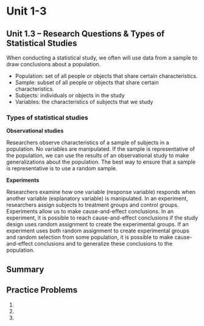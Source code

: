 # Unit 1-3 {-}

## Unit 1.3 – Research Questions & Types of Statistical Studies {-}

When conducting a statistical study, we often will use data from a sample to draw conclusions about a population.

- Population: set of all people or objects that share certain characteristics.
- Sample:  subset of all people or objects that share certain characteristics.
- Subjects: individuals or objects in the study
- Variables: the characteristics of subjects that we study
<br /> 

### Types of statistical studies {-}  

**Observational studies**

Researchers observe characteristics of a sample of subjects in a population. 
No variables are manipulated. 
If the sample is representative of the population, we can use the results of an observational study to make generalizations about the population.
The best way to ensure that a sample is representative is to use a random sample.

**Experiments**

Researchers examine how one variable (response variable) responds when another variable (explanatory variable) is manipulated.
In an experiment, researchers assign subjects to treatment groups and control groups.
Experiments allow us to make cause-and-effect conclusions.
In an experiment, it is possible to reach cause-and-effect conclusions if the study design uses random assignment to create the experimental groups. 
If an experiment uses both random assignment to create experimental groups and random selection from some population, it is possible to make cause-and-effect conclusions and to generalize these conclusions to the population.

## Summary {-}


## Practice Problems {-}

1.
2.
3.

